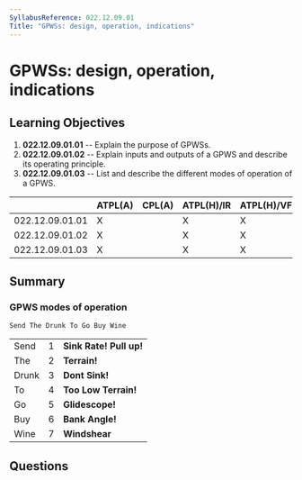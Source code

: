 ```yaml
---
SyllabusReference: 022.12.09.01
Title: "GPWSs: design, operation, indications"
---
```


# GPWSs: design, operation, indications

## Learning Objectives

1. **022.12.09.01.01** -- Explain the purpose of GPWSs.
2. **022.12.09.01.02** -- Explain inputs and outputs of a GPWS and describe its
   operating principle.
3. **022.12.09.01.03** -- List and describe the different modes of operation of
   a GPWS.

|                 | ATPL(A) | CPL(A) | ATPL(H)/IR | ATPL(H)/VFR | CPL(H) | IR  | CBIR(A) |
| --------------- | ------- | ------ | ---------- | ----------- | ------ | --- | ------- |
| 022.12.09.01.01 | X       |        | X          | X           |        |     |         |
| 022.12.09.01.02 | X       |        | X          | X           |        |     |         |
| 022.12.09.01.03 | X       |        | X          | X           |        |     |         |

## Summary

### GPWS modes of operation

`Send The Drunk To Go Buy Wine`

|       |     |                         |
| ----- | --- | ----------------------- |
| Send  | 1   | **Sink Rate! Pull up!** |
| The   | 2   | **Terrain!**            |
| Drunk | 3   | **Dont Sink!**          |
| To    | 4   | **Too Low Terrain!**    |
| Go    | 5   | **Glidescope!**         |
| Buy   | 6   | **Bank Angle!**         |
| Wine  | 7   | **Windshear**           |

## Questions
